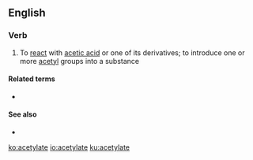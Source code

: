==English==

===Verb===
{{en-verb|acetylat}}

# {{label|en|chemistry}} To [[react]] with [[acetic acid]] or one of its derivatives; to introduce one or more [[acetyl]] groups into a substance

====Related terms====
* {{l|en|acetylation}}

====See also====
* {{pedialite|Acetyl}}

[[ko:acetylate]]
[[io:acetylate]]
[[ku:acetylate]]
